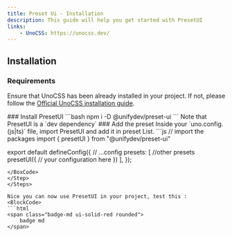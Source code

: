 ```yaml
---
title: Preset Ui - Installation
description: This guide will help you get started with PresetUI
links:
    - UnoCSS: https://unocss.dev/
---
```

## Installation
### Requirements 
Ensure that UnoCSS has been already installed in your project. If not, please follow the [Official UnoCSS installation guide](https://unocss.dev/integrations/vite).

<Steps>
<Step>
### Install PresetUI
<BlockCode>
```bash
npm i -D @unifydev/preset-ui
```
</BlockCode>
Note that PresetUI is a `dev dependency`

</Step>
<Step>
### Add the preset
Inside your `uno.config.(js|ts)` file, import PresetUI and add it in preset List.
<BoxCode title={"uno.config.ts"} icon={"unocss"}>
```js
// import the packages
import { presetUI } from "@unifydev/preset-ui"

export default defineConfig({
  // ...config
  presets: [
    //other presets
    presetUI({
        // your configuration here
    })
  ],
});
```
</BoxCode>
</Step>
</Steps>

Nice you can now use PresetUI in your project, test this :
<BlockCode>
```html
<span class="badge-md ui-solid-red rounded">
    badge md
</span>
```
</BlockCode>
